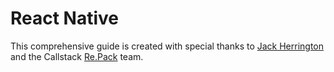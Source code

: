 
# React Native
This comprehensive guide is created with special thanks to [Jack Herrington](https://www.youtube.com/@jherr) and the Callstack [Re.Pack](https://re-pack.dev/) team.

<Bootstrapping />
<ConfiguringRemote />
<ConfiguringHost />
<iOSSetup />
<StateManager />
